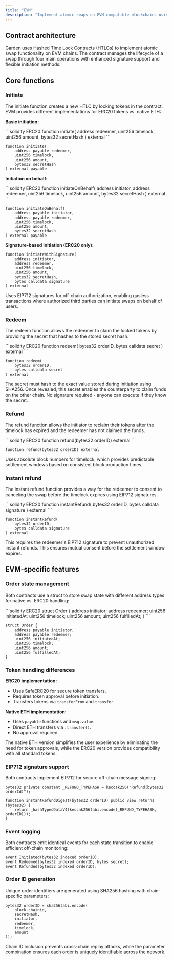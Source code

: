 ```yaml
---
title: "EVM"
description: "Implement atomic swaps on EVM-compatible blockchains using smart contracts"
---
```


## Contract architecture

Garden uses Hashed Time Lock Contracts (HTLCs) to implement atomic swap functionality on EVM chains. The contract manages the lifecycle of a swap through four main operations with enhanced signature support and flexible initiation methods:

<CardGroup cols={4}>
  <Card title="Initiate" icon="play" href="#initiate" />
  <Card title="Redeem" icon="check" href="#redeem" />
  <Card title="Refund" icon="rotate-left" href="#refund" />
  <Card title="Instant refund" icon="bolt" href="#instant-refund" />
</CardGroup>

## Core functions

### Initiate

The initiate function creates a new HTLC by locking tokens in the contract. EVM provides different implementations for ERC20 tokens vs. native ETH:

**Basic initiation:**

<CodeGroup>
```solidity ERC20
function initiate(
    address redeemer,
    uint256 timelock,
    uint256 amount,
    bytes32 secretHash
) external
```

```solidity Native ETH
function initiate(
    address payable redeemer,
    uint256 timelock,
    uint256 amount,
    bytes32 secretHash
) external payable
```
</CodeGroup>

**Initiation on behalf:**

<CodeGroup>
```solidity ERC20
function initiateOnBehalf(
    address initiator,
    address redeemer,
    uint256 timelock,
    uint256 amount,
    bytes32 secretHash
) external
```

```solidity Native ETH
function initiateOnBehalf(
    address payable initiator,
    address payable redeemer,
    uint256 timelock,
    uint256 amount,
    bytes32 secretHash
) external payable
```
</CodeGroup>

**Signature-based initiation (ERC20 only):**

```solidity
function initiateWithSignature(
    address initiator,
    address redeemer,
    uint256 timelock,
    uint256 amount,
    bytes32 secretHash,
    bytes calldata signature
) external
```

<Note>
Uses EIP712 signatures for off-chain authorization, enabling gasless transactions where authorized third parties can initiate swaps on behalf of users.
</Note>

### Redeem

The redeem function allows the redeemer to claim the locked tokens by providing the secret that hashes to the stored secret hash.

<CodeGroup>
```solidity ERC20
function redeem(
    bytes32 orderID,
    bytes calldata secret
) external
```

```solidity Native ETH
function redeem(
    bytes32 orderID,
    bytes calldata secret
) external
```
</CodeGroup>

<Info>
The secret must hash to the exact value stored during initiation using SHA256. Once revealed, this secret enables the counterparty to claim funds on the other chain. No signature required - anyone can execute if they know the secret.
</Info>

### Refund

The refund function allows the initiator to reclaim their tokens after the timelock has expired and the redeemer has not claimed the funds.

<CodeGroup>
```solidity ERC20
function refund(bytes32 orderID) external
```

```solidity Native ETH
function refund(bytes32 orderID) external
```
</CodeGroup>

<Note>
Uses absolute block numbers for timelock, which provides predictable settlement windows based on consistent block production times.
</Note>

### Instant refund

The instant refund function provides a way for the redeemer to consent to canceling the swap before the timelock expires using EIP712 signatures.

<CodeGroup>
```solidity ERC20
function instantRefund(
    bytes32 orderID,
    bytes calldata signature
) external
```

```solidity Native ETH
function instantRefund(
    bytes32 orderID,
    bytes calldata signature
) external
```
</CodeGroup>

<Note>
This requires the redeemer's EIP712 signature to prevent unauthorized instant refunds. This ensures mutual consent before the settlement window expires.
</Note>

## EVM-specific features

### Order state management

Both contracts use a struct to store swap state with different address types for native vs. ERC20 handling:

<CodeGroup>
```solidity ERC20
struct Order {
    address initiator;
    address redeemer;
    uint256 initiatedAt;
    uint256 timelock;
    uint256 amount;
    uint256 fulfilledAt;
}
```

```solidity Native ETH
struct Order {
    address payable initiator;
    address payable redeemer;
    uint256 initiatedAt;
    uint256 timelock;
    uint256 amount;
    uint256 fulfilledAt;
}
```
</CodeGroup>

### Token handling differences

**ERC20 implementation:**
- Uses SafeERC20 for secure token transfers.
- Requires token approval before initiation.
- Transfers tokens via `transferFrom` and `transfer`.

**Native ETH implementation:**
- Uses `payable` functions and `msg.value`.
- Direct ETH transfers via `.transfer()`.
- No approval required.

<Tip>
The native ETH version simplifies the user experience by eliminating the need for token approvals, while the ERC20 version provides compatibility with all standard tokens.
</Tip>

### EIP712 signature support

Both contracts implement EIP712 for secure off-chain message signing:

```solidity
bytes32 private constant _REFUND_TYPEHASH = keccak256("Refund(bytes32 orderId)");

function instantRefundDigest(bytes32 orderID) public view returns (bytes32) {
    return _hashTypedDataV4(keccak256(abi.encode(_REFUND_TYPEHASH, orderID)));
}
```

### Event logging

Both contracts emit identical events for each state transition to enable efficient off-chain monitoring:

```solidity
event Initiated(bytes32 indexed orderID);
event Redeemed(bytes32 indexed orderID, bytes secret);
event Refunded(bytes32 indexed orderID);
```

### Order ID generation

Unique order identifiers are generated using SHA256 hashing with chain-specific parameters:

```solidity
bytes32 orderID = sha256(abi.encode(
    block.chainid, 
    secretHash, 
    initiator, 
    redeemer, 
    timelock, 
    amount
));
```

<Check>
Chain ID inclusion prevents cross-chain replay attacks, while the parameter combination ensures each order is uniquely identifiable across the network.
</Check>
